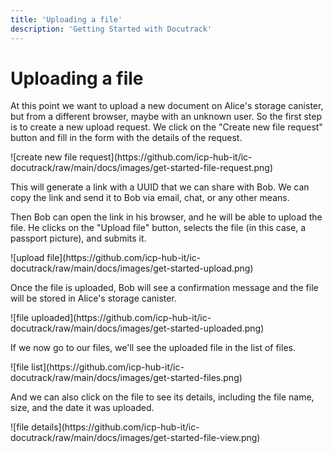 ```yaml
---
title: 'Uploading a file'
description: 'Getting Started with Docutrack'
---
```

# Uploading a file

At this point we want to upload a new document on Alice's storage canister, but from a different browser, maybe with an unknown user. So the first step is to create a new upload request. We click on the "Create new file request" button and fill in the form with the details of the request.
<Frame>
![create new file request](https://github.com/icp-hub-it/ic-docutrack/raw/main/docs/images/get-started-file-request.png)
</Frame>

This will generate a link with a UUID that we can share with Bob. We can copy the link and send it to Bob via email, chat, or any other means.

Then Bob can open the link in his browser, and he will be able to upload the file. He clicks on the "Upload file" button, selects the file (in this case, a passport picture), and submits it.
<Frame>
![upload file](https://github.com/icp-hub-it/ic-docutrack/raw/main/docs/images/get-started-upload.png)
</Frame>

Once the file is uploaded, Bob will see a confirmation message and the file will be stored in Alice's storage canister.
<Frame>
![file uploaded](https://github.com/icp-hub-it/ic-docutrack/raw/main/docs/images/get-started-uploaded.png)
</Frame>

If we now go to our files, we'll see the uploaded file in the list of files.
<Frame>
![file list](https://github.com/icp-hub-it/ic-docutrack/raw/main/docs/images/get-started-files.png)
</Frame>

And we can also click on the file to see its details, including the file name, size, and the date it was uploaded.
<Frame>
![file details](https://github.com/icp-hub-it/ic-docutrack/raw/main/docs/images/get-started-file-view.png)
</Frame>